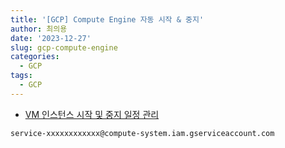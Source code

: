 ```yaml
---
title: '[GCP] Compute Engine 자동 시작 & 중지'
author: 최의용
date: '2023-12-27'
slug: gcp-compute-engine
categories:
  - GCP
tags:
  - GCP
---
```



- [VM 인스턴스 시작 및 중지 일정 관리](https://cloud.google.com/compute/docs/instances/schedule-instance-start-stop?hl=ko#console_4)

`service-xxxxxxxxxxxx@compute-system.iam.gserviceaccount.com`




